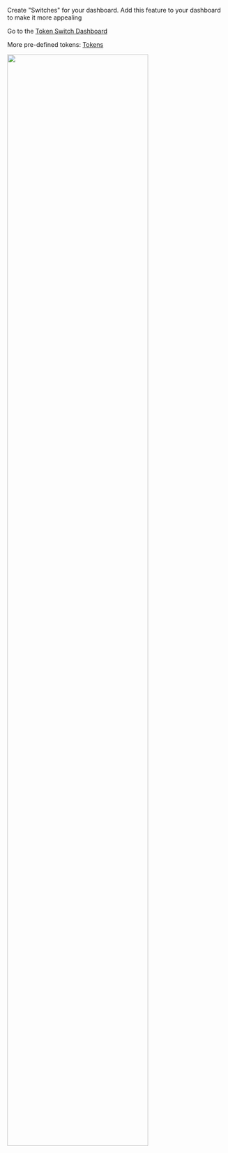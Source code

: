 Create "Switches" for your dashboard. Add this feature to your dashboard to make it more appealing

Go to the [Token Switch Dashboard](switch) 

More pre-defined tokens: [Tokens](tokens) 

<img src="/static/app/splunk4champions2/images/token_switch.png" width="80%" />
